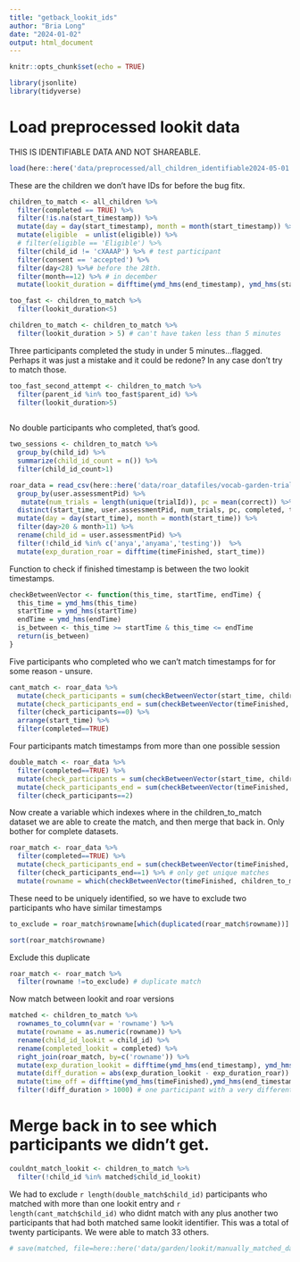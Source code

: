 ```yaml
---
title: "getback_lookit_ids"
author: "Bria Long"
date: "2024-01-02"
output: html_document
---
```


```r
knitr::opts_chunk$set(echo = TRUE)
```

```r
library(jsonlite)
library(tidyverse)
```
# Load preprocessed lookit data
THIS IS IDENTIFIABLE DATA AND NOT SHAREABLE.
```r
load(here::here('data/preprocessed/all_children_identifiable2024-05-01.RData'))
```

These are the children we don't have IDs for before the bug fitx.
```r
children_to_match <- all_children %>%
  filter(completed == TRUE) %>%
  filter(!is.na(start_timestamp)) %>%
  mutate(day = day(start_timestamp), month = month(start_timestamp)) %>%
  mutate(eligible  = unlist(eligible)) %>%
  # filter(eligible == 'Eligible') %>%
  filter(child_id != 'cXAAAP') %>% # test participant
  filter(consent == 'accepted') %>%
  filter(day<28) %>%# before the 28th.
  filter(month==12) %>% # in december
  mutate(lookit_duration = difftime(ymd_hms(end_timestamp), ymd_hms(start_timestamp), units='mins'))

too_fast <- children_to_match %>%
  filter(lookit_duration<5)

children_to_match <- children_to_match %>%
  filter(lookit_duration > 5) # can't have taken less than 5 minutes
```

Three participants completed the study in under 5 minutes...flagged. Perhaps it was just a mistake and it could be redone? In any case don't try to match those.

```r
too_fast_second_attempt <- children_to_match %>%
  filter(parent_id %in% too_fast$parent_id) %>%
  filter(lookit_duration>5) 
  
```

No double participants who completed, that's good.
```r
two_sessions <- children_to_match %>%
  group_by(child_id) %>%
  summarize(child_id_count = n()) %>%
  filter(child_id_count>1)
```

```r
roar_data = read_csv(here::here('data/roar_datafiles/vocab-garden-trials-122723.csv')) %>%
  group_by(user.assessmentPid) %>%
   mutate(num_trials = length(unique(trialId)), pc = mean(correct)) %>%
  distinct(start_time, user.assessmentPid, num_trials, pc, completed, timeFinished) %>%
  mutate(day = day(start_time), month = month(start_time)) %>%
  filter(day>20 & month>11) %>%
  rename(child_id = user.assessmentPid) %>%
  filter(!child_id %in% c('anya','anyama','testing'))  %>%
  mutate(exp_duration_roar = difftime(timeFinished, start_time)) 
```

Function to check if finished timestamp is between the two lookit timestamps.
```r
checkBetweenVector <- function(this_time, startTime, endTime) {
  this_time = ymd_hms(this_time)
  startTime = ymd_hms(startTime)
  endTime = ymd_hms(endTime)
  is_between <- this_time >= startTime & this_time <= endTime
  return(is_between)
}

```

Five participants who completed who we can't match timestamps for for some reason - unsure.
```r
cant_match <- roar_data %>%
  mutate(check_participants = sum(checkBetweenVector(start_time, children_to_match$start_timestamp, children_to_match$end_timestamp))) %>%
  mutate(check_participants_end = sum(checkBetweenVector(timeFinished, children_to_match$start_timestamp, children_to_match$end_timestamp))) %>%
  filter(check_participants==0) %>%  
  arrange(start_time) %>%
  filter(completed==TRUE)

```

Four participants match timestamps from more than one possible session
```r
double_match <- roar_data %>%
  filter(completed==TRUE) %>%
  mutate(check_participants = sum(checkBetweenVector(start_time, children_to_match$start_timestamp, children_to_match$end_timestamp))) %>%
  mutate(check_participants_end = sum(checkBetweenVector(timeFinished, children_to_match$start_timestamp, children_to_match$end_timestamp))) %>%
  filter(check_participants==2) 
```


Now create a variable which indexes where in the children_to_match dataset we are able to create the match, and then merge that back in. Only bother for complete datasets.
```r
roar_match <- roar_data %>%
  filter(completed==TRUE) %>%
  mutate(check_participants_end = sum(checkBetweenVector(timeFinished, children_to_match$start_timestamp, children_to_match$end_timestamp))) %>%
  filter(check_participants_end==1) %>% # only get unique matches
  mutate(rowname = which(checkBetweenVector(timeFinished, children_to_match$start_timestamp, children_to_match$end_timestamp))) 
```

These need to be uniquely identified, so we have to exclude two participants who have similar timestamps
```r
to_exclude = roar_match$rowname[which(duplicated(roar_match$rowname))]

```

```r
sort(roar_match$rowname)
```

Exclude this duplicate
```r
roar_match <- roar_match %>%
  filter(rowname !=to_exclude) # duplicate match
```

Now match between lookit and roar versions
```r
matched <- children_to_match %>%
  rownames_to_column(var = 'rowname') %>%
  mutate(rowname = as.numeric(rowname)) %>% 
  rename(child_id_lookit = child_id) %>%
  rename(completed_lookit = completed) %>%
  right_join(roar_match, by=c('rowname')) %>%
  mutate(exp_duration_lookit = difftime(ymd_hms(end_timestamp), ymd_hms(start_timestamp))) %>%
  mutate(diff_duration = abs(exp_duration_lookit - exp_duration_roar))  %>%
  mutate(time_off = difftime(ymd_hms(timeFinished),ymd_hms(end_timestamp))) %>%
  filter(!diff_duration > 1000) # one participant with a very different duration

```

# Merge back in to see which participants we didn't get.
```r
couldnt_match_lookit <- children_to_match %>%
  filter(!child_id %in% matched$child_id_lookit)
```

We had to exclude `r length(double_match$child_id)` participants who matched with more than one lookit entry and `r length(cant_match$child_id)` who didnt match with any plus another two participants that had both matched same lookit identifier. This was a total of twenty participants. We were able to match 33 others.


```R
# save(matched, file=here::here('data/garden/lookit/manually_matched_data_before_122823.RData'))
```
